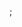 &#59;<noinclude>

{{Documentation}}
<!-- PLEASE ADD THIS TEMPLATE'S CATEGORIES AND INTERWIKIS TO THE /doc SUBPAGE, THANKS -->
</noinclude>